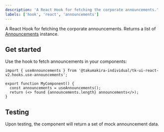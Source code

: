 ```yaml
---
description: 'A React Hook for fetching the corporate announcements.'
labels: ['hook', 'react', 'announcements']
---
```


A React Hook for fetching the corporate announcements. Returns a list of [Announcements](/) instance.

## Get started

Use the hook to fetch announcements in your components:

```tsx
import { useAnnouncements } from '@takumakira-individual/tk-ui-react-v2.hooks.use-announcements';

export function MyComponent() {
  const announcements = useAnnouncements();
  return (<> found {announcements.length} announcements</>);
}
```

## Testing

Upon testing, the component will return a set of mock announcement data. 

